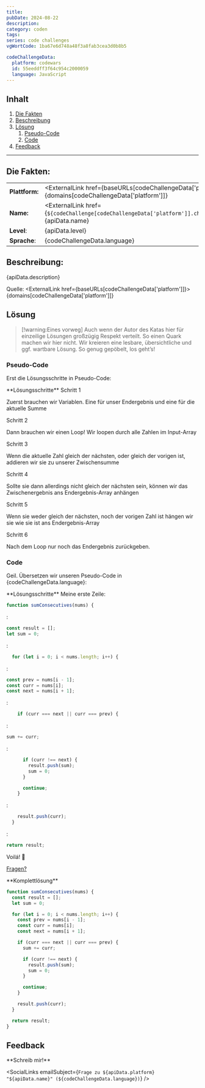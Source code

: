 ```yaml
---
title:
pubDate: 2024-08-22
description:
category: coden
tags:
series: code challenges
vgWortCode: 1ba67e6d748a48f3a8fab3cea3d0b8b5

codeChallengeData:
  platform: codewars
  id: 55eeddff3f64c954c2000059
  language: JavaScript
---
```


## Inhalt

1. [Die Fakten](#)
1. [Beschreibung](#)
1. [Lösung](#)
   1. [Pseudo-Code](#)
   1. [Code](#)
1. [Feedback](#)

---

## Die Fakten:

|                |                                                                                                                                            |
| -------------- | ------------------------------------------------------------------------------------------------------------------------------------------ |
| **Plattform:** | <ExternalLink href={baseURLs[codeChallengeData['platform']]}>{domains[codeChallengeData['platform']]}</ExternalLink>                       |
| **Name:**      | <ExternalLink href={`${codeChallenge[codeChallengeData['platform']].challenge.url}/${codeChallengeData.id}`}>{apiData.name}</ExternalLink> |
| **Level**:     | {apiData.level}                                                                                                                            |
| **Sprache**:   | {codeChallengeData.language}                                                                                                               |

## Beschreibung:

<FetchedMarkdown>{apiData.description}</FetchedMarkdown>

Quelle: <ExternalLink href={baseURLs[codeChallengeData['platform']]}>{domains[codeChallengeData['platform']]}</ExternalLink>

## Lösung

> [!warning:Eines vorweg]
> Auch wenn der Autor des Katas hier für einzeilige Lösungen großzügig Respekt verteilt. So einen Quark machen wir hier nicht. Wir kreieren eine lesbare, übersichtliche und ggf. wartbare Lösung.
> So genug gepöbelt, los geht’s!

### Pseudo-Code

Erst die Lösungsschritte in Pseudo-Code:

<Accordion>
**Lösungsschritte**

<Accordion>
Schritt 1

Zuerst brauchen wir Variablen. Eine für unser Endergebnis und eine für die aktuelle Summe

</Accordion>
<Accordion>
Schritt 2

Dann brauchen wir einen Loop! Wir loopen durch alle Zahlen im Input-Array

</Accordion>
<Accordion>
Schritt 3

Wenn die aktuelle Zahl gleich der nächsten, oder gleich der vorigen ist, addieren wir sie zu unserer Zwischensumme

</Accordion>
<Accordion>
Schritt 4

Sollte sie dann allerdings nicht gleich der nächsten sein, können wir das Zwischenergebnis ans Endergebnis-Array anhängen

</Accordion>
<Accordion>
Schritt 5

Wenn sie weder gleich der nächsten, noch der vorigen Zahl ist hängen wir sie wie sie ist ans Endergebnis-Array

</Accordion>
<Accordion>
Schritt 6

Nach dem Loop nur noch das Endergebnis zurückgeben.

</Accordion>
</Accordion>

### Code

Geil. Übersetzen wir unseren Pseudo-Code in {codeChallengeData.language}:

<Accordion>
**Lösungsschritte**

<Accordion>
Meine erste Zeile:

```js
function sumConsecutives(nums) {
```

</Accordion>
<Accordion>

:

```js
const result = [];
let sum = 0;
```

</Accordion>
<Accordion>

:

```js
  for (let i = 0; i < nums.length; i++) {
```

</Accordion>
<Accordion>

:

```js
const prev = nums[i - 1];
const curr = nums[i];
const next = nums[i + 1];
```

</Accordion>
<Accordion>

:

```js
    if (curr === next || curr === prev) {
```

</Accordion>
<Accordion>

:

```js
sum += curr;
```

</Accordion>
<Accordion>

:

```js
      if (curr !== next) {
        result.push(sum);
        sum = 0;
      }

      continue;
    }
```

</Accordion>
<Accordion>

:

```js
    result.push(curr);
  }
```

</Accordion>
<Accordion>

:

```js
return result;
```

</Accordion>
<Accordion>

Voilá! 💪

[Fragen?](#feedback)

</Accordion>
</Accordion>

<Accordion>
**Komplettlösung**

```js
function sumConsecutives(nums) {
  const result = [];
  let sum = 0;

  for (let i = 0; i < nums.length; i++) {
    const prev = nums[i - 1];
    const curr = nums[i];
    const next = nums[i + 1];

    if (curr === next || curr === prev) {
      sum += curr;

      if (curr !== next) {
        result.push(sum);
        sum = 0;
      }

      continue;
    }

    result.push(curr);
  }

  return result;
}
```

</Accordion>

## Feedback

<Accordion>
**Schreib mir!**

<SocialLinks
  emailSubject={`Frage zu ${apiData.platform} "${apiData.name}" (${codeChallengeData.language})`}
/>

</Accordion>
